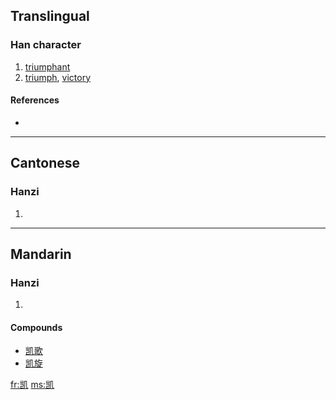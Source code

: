 {{also|凱}}
==Translingual==

===Han character===
{{Han char|rn=16|rad=几|as=06|sn=8|four=|canj=山山竹弓 (UUHN)}}

# [[triumphant]]
# [[triumph]], [[victory]]

====References====
* {{Han ref|kx=0134.221|hdz=10277.190|uh=51EF|ud=20975}}

----

==Cantonese==

===Hanzi===
{{yue-hanzi|jyut=|y=hoi2}}

# {{defn|Cantonese}}

----

==Mandarin==

===Hanzi===
{{cmn-hanzi|tra=凱|pin=[[kǎi]] ([[kai3]])|wg=k'ai<sup>3</sup>}}

# {{defn|Mandarin}}

====Compounds====
* [[凯歌]]
* [[凯旋]]

[[fr:凯]]
[[ms:凯]]